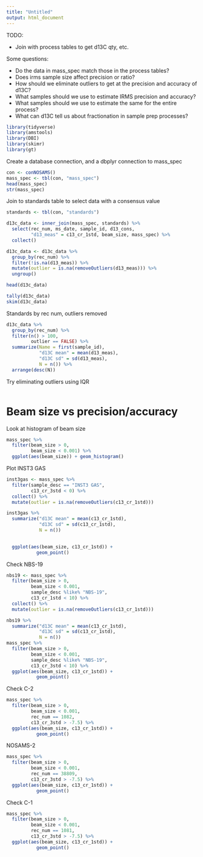 ```yaml
---
title: "Untitled"
output: html_document
---
```


TODO:

* Join with process tables to get d13C qty, etc.

Some questions:

* Do the data in mass_spec match those in the process tables?
* Does irms sample size affect precision or ratio?
* How should we eliminate outliers to get at the precision and accuracy of d13C?
* What samples should we use to estimate IRMS precision and accuracy?
* What samples should we use to estimate the same for the entire process?
* What can d13C tell us about fractionation in sample prep processes?

```r
library(tidyverse)
library(amstools)
library(DBI)
library(skimr)
library(gt)
```

Create a database connection, and a dbplyr connection to mass_spec

```r
con <- conNOSAMS()
mass_spec <- tbl(con, "mass_spec")
head(mass_spec)
str(mass_spec)
```

Join to standards table to select data with a consensus value

```r
standards <- tbl(con, "standards")

d13c_data <- inner_join(mass_spec, standards) %>% 
  select(rec_num, ms_date, sample_id, d13_cons, 
         "d13_meas" = c13_cr_1std, beam_size, mass_spec) %>%
  collect() 

d13c_data <- d13c_data %>% 
  group_by(rec_num) %>% 
  filter(!is.na(d13_meas)) %>% 
  mutate(outlier = is.na(removeOutliers(d13_meas))) %>% 
  ungroup()

head(d13c_data)

tally(d13c_data)
skim(d13c_data)
```


Standards by rec num, outliers removed

```r
d13c_data %>% 
  group_by(rec_num) %>%
  filter(n() > 100,
         outlier == FALSE) %>% 
  summarize(Name = first(sample_id),
            "d13C mean" = mean(d13_meas),
            "d13C sd" = sd(d13_meas),
            N = n()) %>% 
  arrange(desc(N))
```

Try eliminating outliers using IQR

```r

```

# Beam size vs precision/accuracy

Look at histogram of beam size

```r
mass_spec %>% 
  filter(beam_size > 0,
         beam_size < 0.001) %>%
  ggplot(aes(beam_size)) + geom_histogram()
```

Plot INST3 GAS

```r
inst3gas <- mass_spec %>% 
  filter(sample_desc == "INST3 GAS",
         c13_cr_3std < 0) %>% 
  collect() %>% 
  mutate(outlier = is.na(removeOutliers(c13_cr_1std)))

inst3gas %>% 
  summarize("d13C mean" = mean(c13_cr_1std),
            "d13C sd" = sd(c13_cr_1std),
            N = n())
  

  ggplot(aes(beam_size, c13_cr_1std)) + 
           geom_point()
```

Check NBS-19

```r
nbs19 <- mass_spec %>% 
  filter(beam_size > 0,
         beam_size < 0.001,
         sample_desc %like% "NBS-19",
         c13_cr_1std < 10) %>%
  collect() %>% 
  mutate(outlier = is.na(removeOutliers(c13_cr_1std)))

nbs19 %>% 
  summarize("d13C mean" = mean(c13_cr_1std),
            "d13C sd" = sd(c13_cr_1std),
            N = n())
mass_spec %>% 
  filter(beam_size > 0,
         beam_size < 0.001,
         sample_desc %like% "NBS-19",
         c13_cr_3std < 10) %>%
  ggplot(aes(beam_size, c13_cr_1std)) + 
           geom_point()
```

Check C-2

```r
mass_spec %>% 
  filter(beam_size > 0,
         beam_size < 0.001,
         rec_num == 1082,
         c13_cr_3std > -7.5) %>%
  ggplot(aes(beam_size, c13_cr_1std)) + 
           geom_point()
```

NOSAMS-2
```r
mass_spec %>% 
  filter(beam_size > 0,
         beam_size < 0.001,
         rec_num == 38809,
         c13_cr_3std > -7.5) %>%
  ggplot(aes(beam_size, c13_cr_1std)) + 
           geom_point()
```

Check C-1

```r
mass_spec %>% 
  filter(beam_size > 0,
         beam_size < 0.001,
         rec_num == 1081,
         c13_cr_3std > -7.5) %>%
  ggplot(aes(beam_size, c13_cr_1std)) + 
           geom_point()
```